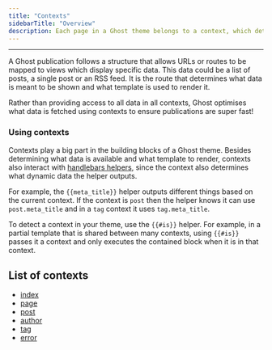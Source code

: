 ```yaml
---
title: "Contexts"
sidebarTitle: "Overview"
description: Each page in a Ghost theme belongs to a context, which determines which template is used, what data will be available and what content is output by the `{{body_class}}` helper.
---
```


***

A Ghost publication follows a structure that allows URLs or routes to be mapped to views which display specific data. This data could be a list of posts, a single post or an RSS feed. It is the route that determines what data is meant to be shown and what template is used to render it.

Rather than providing access to all data in all contexts, Ghost optimises what data is fetched using contexts to ensure publications are super fast!

### Using contexts

Contexts play a big part in the building blocks of a Ghost theme. Besides determining what data is available and what template to render, contexts also interact with [handlebars helpers](/themes/helpers/), since the context also determines what dynamic data the helper outputs.

For example, the `{{meta_title}}` helper outputs different things based on the current context. If the context is `post` then the helper knows it can use `post.meta_title` and in a `tag` context it uses `tag.meta_title`.

To detect a context in your theme, use the `{{#is}}` helper. For example, in a partial template that is shared between many contexts, using `{{#is}}` passes it a context and only executes the contained block when it is in that context.

## List of contexts

* [index](/themes/contexts/index-context/)
* [page](/themes/contexts/page/)
* [post](/themes/contexts/post/)
* [author](/themes/contexts/author/)
* [tag](/themes/contexts/tag/)
* [error](/themes/contexts/error/)
